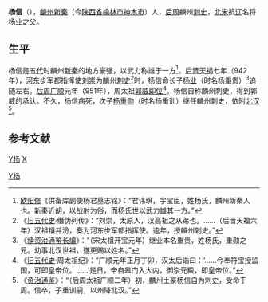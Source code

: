 '''杨信'''（{{bd|?||951年或952年|}}），[[麟州_(开元)|麟州]][[新秦|新秦]]（今[[陕西省|陕西省]][[榆林市|榆林市]][[神木市|神木市]]）人，[[后周|后周]]麟州[[刺史|刺史]]，[[北宋|北宋]]抗[[辽朝|辽]]名将[[杨业|杨业]]之父。

== 生平 ==
杨信是[[五代十国|五代]]时麟州[[新秦|新秦]]的地方豪强，以武力称雄于一方<ref>[[欧阳修|欧阳修]]《供备库副使杨君墓志铭》：“君讳琪，字宝臣，姓杨氏，麟州新秦人也。新秦近胡，以战射为俗，而杨氏世以武力雄其一方。”</ref>。[[后晋|后晋]][[天福_(后晋)|天福]]七年（942年），[[河东|河东]]步军都指挥使[[劉旻|刘崇]]为麟州[[刺史|刺史]]<ref>《[[旧五代史|旧五代史]]·僭伪列传》：“刘崇，太原人，汉高祖之从弟也。……（后晋天福六年）汉祖镇并汾，奏为河东步军都指挥使。逾年，授麟州刺史。”</ref>时，杨信命长子[[杨业|杨业]]（时名杨重贵）<ref>《[[续资治通鉴长编|续资治通鉴长编]]》：“（宋太祖开宝元年）继业本名重贵，姓杨氏，重勋之兄。幼事北汉世祖，遂更赐以姓名。”</ref>追随左右。[[后周|后周]][[广顺|广顺]]元年（951年），周太祖[[郭威|郭威]][[即位|即位]]<ref>《[[旧五代史|旧五代史]]·周太祖纪》：“广顺元年正月丁卯，汉太后诰曰：‘……今奉符宝授监国，可即皇帝位。……’是日，帝自皋门入大内，御崇元殿，即皇帝位。”</ref>。杨信自称麟州刺史，得到郭威的承认。不久，杨信病死，次子[[杨重勋|杨重勋]]（时名杨重训）继任麟州刺史，依附[[北汉|北汉]]<ref>《[[资治通鉴|资治通鉴]]》：“（后周太祖广顺二年）初，麟州土豪杨信自为刺史，受命于周。信卒，子重训嗣，以州降北汉。”</ref>。

== 参考文献 ==
{{reflist}}

[[Category:五代十国人物|Y杨]]
[[category:宋朝軍事人物|Y杨]]
[[category:杨姓|X]]